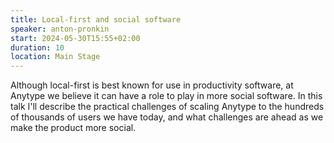 ```yaml
---
title: Local-first and social software
speaker: anton-pronkin
start: 2024-05-30T15:55+02:00
duration: 10
location: Main Stage
---
```


Although local-first is best known for use in productivity software, at Anytype we believe it can have a role to play in more social software. In this talk I'll describe the practical challenges of scaling Anytype to the hundreds of thousands of users we have today, and what challenges are ahead as we make the product more social.
